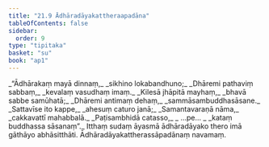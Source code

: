 ```yaml
---
title: "21.9 Ādhāradāyakattheraapadāna"
tableOfContents: false
sidebar:
  order: 9
type: "tipitaka"
basket: "su"
book: "ap1"
---
```



<DynamicBreadcrumb />

<Division number="40" book="ap1" bookNo="20" page="231">

<Paragraph number="2805" type="verses" book="ap1">
_“Ādhārakaṃ mayā dinnaṃ,_  
_sikhino lokabandhuno;_  
_Dhāremi pathaviṃ sabbaṃ,_  
_kevalaṃ vasudhaṃ imaṃ._  

</Paragraph>

</Division>
<Division number="41" book="ap1" bookNo="20" page="231">

<Paragraph number="2806" type="verses" book="ap1">
_Kilesā jhāpitā mayhaṃ,_  
_bhavā sabbe samūhatā;_  
_Dhāremi antimaṃ dehaṃ,_  
_sammāsambuddhasāsane._  

</Paragraph>

</Division>
<Division number="42" book="ap1" bookNo="20" page="231">

<Paragraph number="2807" type="verses" book="ap1">
_Sattavīse ito kappe,_  
_ahesuṃ caturo janā;_  
_Samantavaraṇā nāma,_  
_cakkavattī mahabbalā._  

</Paragraph>

</Division>
<Division number="43" book="ap1" bookNo="20" page="231">

<Paragraph number="2808" type="verses" book="ap1">
_Paṭisambhidā catasso,_  
_ …pe… _  
_kataṃ buddhassa sāsanaṃ”._  

</Paragraph>

<Paragraph number="2809" book="ap1">
Itthaṃ sudaṃ āyasmā ādhāradāyako thero imā gāthāyo abhāsitthāti.

</Paragraph>
</Division>

<Paragraph number="2810" type="center" book="ap1">
Ādhāradāyakattherassāpadānaṃ navamaṃ.
</Paragraph>
